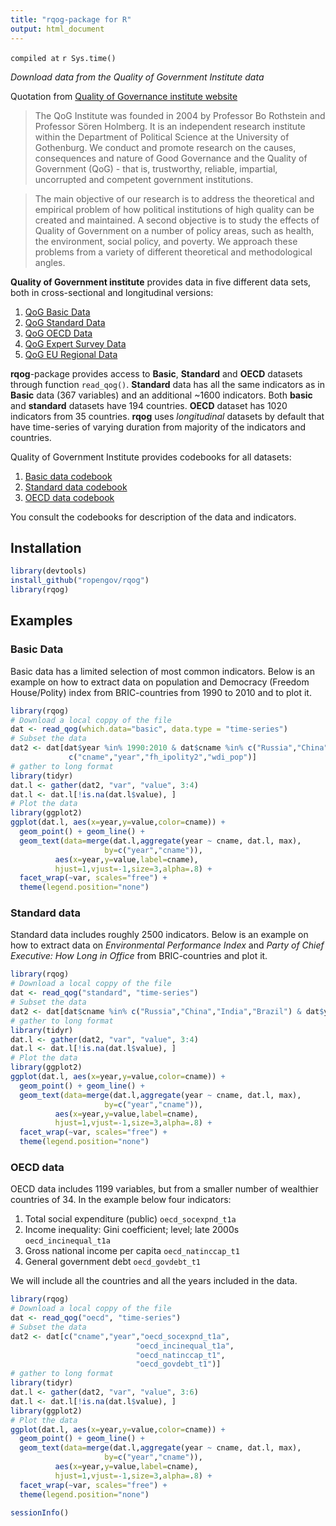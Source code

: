 ```yaml
---
title: "rqog-package for R"
output: html_document
---
```



<!--
%\VignetteEngine{knitr::knitr}
%\VignetteIndexEntry{rqog Markdown Vignette made with knitr}
-->


`compiled at` `r Sys.time()`


*Download data from the Quality of Government Institute data*

Quotation from [ Quality of Governance institute website](http://www.qog.pol.gu.se/)

>The QoG Institute was founded in 2004 by Professor Bo Rothstein and Professor Sören Holmberg. It is an independent research institute within the Department of Political Science at the University of Gothenburg. We conduct and promote research on the causes, consequences and nature of Good Governance and the Quality of Government (QoG) - that is, trustworthy, reliable, impartial, uncorrupted and competent government institutions.

>The main objective of our research is to address the theoretical and empirical problem of how political institutions of high quality can be created and maintained. A second objective is to study the effects of Quality of Government on a number of policy areas, such as health, the environment, social policy, and poverty. We approach these problems from a variety of different theoretical and methodological angles.

**Quality of Government institute** provides data in five different data sets, both in cross-sectional and longitudinal versions:

1. [QoG Basic Data](http://www.qog.pol.gu.se/data/datadownloads/qogbasicdata/)
2. [QoG Standard Data](http://www.qog.pol.gu.se/data/datadownloads/qogstandarddata/)
3. [QoG OECD Data](http://qog.pol.gu.se/data/datadownloads/qogoecddata)
4. [QoG Expert Survey Data](http://www.qog.pol.gu.se/data/datadownloads/qogexpertsurveydata/) 
5. [QoG EU Regional Data](http://www.qog.pol.gu.se/data/datadownloads/qogeuregionaldata/)


**rqog**-package provides access to **Basic**, **Standard** and **OECD** datasets through function `read_qog()`. **Standard** data has all the same indicators as in **Basic** data (367 variables) and an additional ~1600 indicators. Both **basic** and **standard** datasets have 194 countries. **OECD** dataset has 1020 indicators from 35 countries. **rqog** uses *longitudinal* datasets by default that have time-series of varying duration from majority of the indicators and countries.

Quality of Government Institute provides codebooks for all datasets: 

1. [Basic data codebook](http://www.qogdata.pol.gu.se/data/qog_bas_jan17.pdf)
2. [Standard data codebook](http://www.qogdata.pol.gu.se/data/qog_std_jan17.pdf)
3. [OECD data codebook](http://www.qogdata.pol.gu.se/data/qog_oecd_jan17.pdf)

You consult the codebooks for description of the data and indicators.

## Installation

```r
library(devtools)
install_github("ropengov/rqog")
library(rqog)
```

## Examples

### Basic Data

Basic data has a limited selection of most common indicators. Below is an example on how to extract data on population and Democracy (Freedom House/Polity) index from BRIC-countries from 1990 to 2010 and to plot it.


```r
library(rqog)
# Download a local coppy of the file
dat <- read_qog(which.data="basic", data.type = "time-series")
# Subset the data
dat2 <- dat[dat$year %in% 1990:2010 & dat$cname %in% c("Russia","China","India","Brazil"),
             c("cname","year","fh_ipolity2","wdi_pop")]
# gather to long format
library(tidyr)
dat.l <- gather(dat2, "var", "value", 3:4)
dat.l <- dat.l[!is.na(dat.l$value), ]
# Plot the data
library(ggplot2)
ggplot(dat.l, aes(x=year,y=value,color=cname)) + 
  geom_point() + geom_line() +
  geom_text(data=merge(dat.l,aggregate(year ~ cname, dat.l, max),
                     by=c("year","cname")),
          aes(x=year,y=value,label=cname),
          hjust=1,vjust=-1,size=3,alpha=.8) +
  facet_wrap(~var, scales="free") +
  theme(legend.position="none")
```


### Standard data

Standard data includes roughly 2500 indicators. Below is an example on how to extract data on *Environmental Performance Index*  and *Party of Chief Executive: How Long in Office* from BRIC-countries and plot it.


```r
library(rqog)
# Download a local coppy of the file
dat <- read_qog("standard", "time-series")
# Subset the data
dat2 <- dat[dat$cname %in% c("Russia","China","India","Brazil") & dat$year %in% 2000:2010, c("cname","year","epi_epi","dpi_hlio")]
# gather to long format
library(tidyr)
dat.l <- gather(dat2, "var", "value", 3:4)
dat.l <- dat.l[!is.na(dat.l$value), ]
# Plot the data
library(ggplot2)
ggplot(dat.l, aes(x=year,y=value,color=cname)) + 
  geom_point() + geom_line() +
  geom_text(data=merge(dat.l,aggregate(year ~ cname, dat.l, max),
                     by=c("year","cname")),
          aes(x=year,y=value,label=cname),
          hjust=1,vjust=-1,size=3,alpha=.8) +
  facet_wrap(~var, scales="free") +
  theme(legend.position="none")
```

### OECD data

OECD data includes 1199 variables, but from a smaller number of wealthier countries of 34. In the example below four indicators:

1. Total social expenditure (public) `oecd_socexpnd_t1a`
2. Income inequality: Gini coefficient; level; late 2000s `oecd_incinequal_t1a`
3. Gross national income per capita `oecd_natinccap_t1`
4. General government debt `oecd_govdebt_t1`

We will include all the countries and all the years included in the data.


```r
library(rqog)
# Download a local coppy of the file
dat <- read_qog("oecd", "time-series")
# Subset the data
dat2 <- dat[c("cname","year","oecd_socexpnd_t1a",
                            "oecd_incinequal_t1a",
                            "oecd_natinccap_t1",
                            "oecd_govdebt_t1")]
# gather to long format
library(tidyr)
dat.l <- gather(dat2, "var", "value", 3:6)
dat.l <- dat.l[!is.na(dat.l$value), ]
library(ggplot2)
# Plot the data
ggplot(dat.l, aes(x=year,y=value,color=cname)) + 
  geom_point() + geom_line() +
  geom_text(data=merge(dat.l,aggregate(year ~ cname, dat.l, max),
                     by=c("year","cname")),
          aes(x=year,y=value,label=cname),
          hjust=1,vjust=-1,size=3,alpha=.8) +
  facet_wrap(~var, scales="free") +
  theme(legend.position="none")
```


```r
sessionInfo()
```
